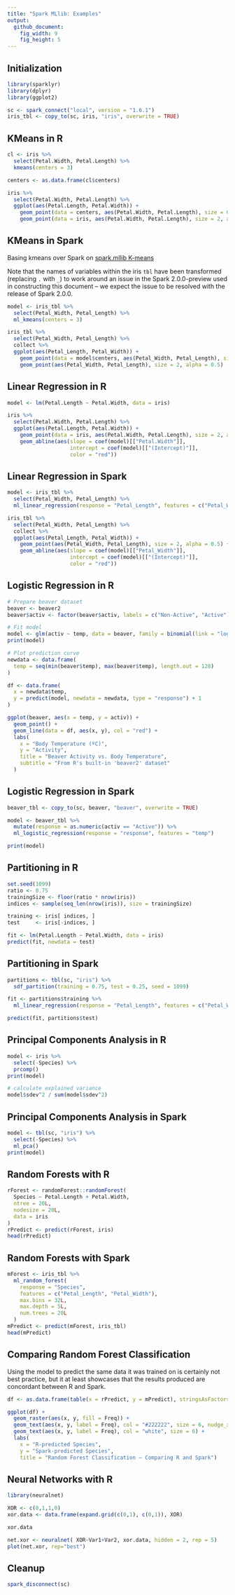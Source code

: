 ```yaml
---
title: "Spark MLlib: Examples"
output:
  github_document:
    fig_width: 9
    fig_height: 5
---
```


## Initialization

```r
library(sparklyr)
library(dplyr)
library(ggplot2)

sc <- spark_connect("local", version = "1.6.1")
iris_tbl <- copy_to(sc, iris, "iris", overwrite = TRUE)
```

## KMeans in R

```r
cl <- iris %>%
  select(Petal.Width, Petal.Length) %>%
  kmeans(centers = 3)

centers <- as.data.frame(cl$centers)

iris %>%
  select(Petal.Width, Petal.Length) %>%
  ggplot(aes(Petal.Length, Petal.Width)) +
    geom_point(data = centers, aes(Petal.Width, Petal.Length), size = 60, alpha = 0.1) +
    geom_point(data = iris, aes(Petal.Width, Petal.Length), size = 2, alpha = 0.5)
```

## KMeans in Spark

Basing kmeans over Spark on [spark.mllib K-means](http://spark.apache.org/docs/latest/mllib-clustering.html#k-means)

Note that the names of variables within the iris `tbl` have been transformed
(replacing `.` with `_`) to work around an issue in the Spark 2.0.0-preview
used in constructing this document -- we expect the issue to be resolved with
the release of Spark 2.0.0.

```r
model <- iris_tbl %>%
  select(Petal_Width, Petal_Length) %>%
  ml_kmeans(centers = 3)

iris_tbl %>%
  select(Petal_Width, Petal_Length) %>%
  collect %>%
  ggplot(aes(Petal_Length, Petal_Width)) +
    geom_point(data = model$centers, aes(Petal_Width, Petal_Length), size = 60, alpha = 0.1) +
    geom_point(aes(Petal_Width, Petal_Length), size = 2, alpha = 0.5)

```

## Linear Regression in R

```r
model <- lm(Petal.Length ~ Petal.Width, data = iris)

iris %>%
  select(Petal.Width, Petal.Length) %>%
  ggplot(aes(Petal.Length, Petal.Width)) +
    geom_point(data = iris, aes(Petal.Width, Petal.Length), size = 2, alpha = 0.5) +
    geom_abline(aes(slope = coef(model)[["Petal.Width"]],
                    intercept = coef(model)[["(Intercept)"]],
                    color = "red"))
```

## Linear Regression in Spark

```r
model <- iris_tbl %>%
  select(Petal_Width, Petal_Length) %>%
  ml_linear_regression(response = "Petal_Length", features = c("Petal_Width"))

iris_tbl %>%
  select(Petal_Width, Petal_Length) %>%
  collect %>%
  ggplot(aes(Petal_Length, Petal_Width)) +
    geom_point(aes(Petal_Width, Petal_Length), size = 2, alpha = 0.5) +
    geom_abline(aes(slope = coef(model)[["Petal_Width"]],
                    intercept = coef(model)[["(Intercept)"]],
                    color = "red"))
```

## Logistic Regression in R

```r
# Prepare beaver dataset
beaver <- beaver2
beaver$activ <- factor(beaver$activ, labels = c("Non-Active", "Active"))

# Fit model
model <- glm(activ ~ temp, data = beaver, family = binomial(link = "logit"))
print(model)

# Plot prediction curve
newdata <- data.frame(
  temp = seq(min(beaver$temp), max(beaver$temp), length.out = 128)
)

df <- data.frame(
  x = newdata$temp,
  y = predict(model, newdata = newdata, type = "response") + 1
)

ggplot(beaver, aes(x = temp, y = activ)) +
  geom_point() +
  geom_line(data = df, aes(x, y), col = "red") +
  labs(
    x = "Body Temperature (ºC)",
    y = "Activity",
    title = "Beaver Activity vs. Body Temperature",
    subtitle = "From R's built-in 'beaver2' dataset"
  )

```

## Logistic Regression in Spark

```r
beaver_tbl <- copy_to(sc, beaver, "beaver", overwrite = TRUE)

model <- beaver_tbl %>%
  mutate(response = as.numeric(activ == "Active")) %>%
  ml_logistic_regression(response = "response", features = "temp")

print(model)
```


## Partitioning in R

```r
set.seed(1099)
ratio <- 0.75
trainingSize <- floor(ratio * nrow(iris))
indices <- sample(seq_len(nrow(iris)), size = trainingSize)

training <- iris[ indices, ]
test     <- iris[-indices, ]

fit <- lm(Petal.Length ~ Petal.Width, data = iris)
predict(fit, newdata = test)
```

## Partitioning in Spark

```r
partitions <- tbl(sc, "iris") %>%
  sdf_partition(training = 0.75, test = 0.25, seed = 1099)

fit <- partitions$training %>%
  ml_linear_regression(response = "Petal_Length", features = c("Petal_Width"))

predict(fit, partitions$test)
```


## Principal Components Analysis in R

```r
model <- iris %>%
  select(-Species) %>%
  prcomp()
print(model)

# calculate explained variance
model$sdev^2 / sum(model$sdev^2)
```

## Principal Components Analysis in Spark

```r
model <- tbl(sc, "iris") %>%
  select(-Species) %>%
  ml_pca()
print(model)
```

## Random Forests with R

```r
rForest <- randomForest::randomForest(
  Species ~ Petal.Length + Petal.Width,
  ntree = 20L,
  nodesize = 20L,
  data = iris
)
rPredict <- predict(rForest, iris)
head(rPredict)
```

## Random Forests with Spark

```r
mForest <- iris_tbl %>%
  ml_random_forest(
    response = "Species",
    features = c("Petal_Length", "Petal_Width"),
    max.bins = 32L,
    max.depth = 5L,
    num.trees = 20L
  )
mPredict <- predict(mForest, iris_tbl)
head(mPredict)
```

## Comparing Random Forest Classification

Using the model to predict the same data it was trained on is
certainly not best practice, but it at least showcases that
the results produced are concordant between R and Spark.

```r
df <- as.data.frame(table(x = rPredict, y = mPredict), stringsAsFactors = FALSE)

ggplot(df) +
  geom_raster(aes(x, y, fill = Freq)) +
  geom_text(aes(x, y, label = Freq), col = "#222222", size = 6, nudge_x = 0.005, nudge_y = -0.005) +
  geom_text(aes(x, y, label = Freq), col = "white", size = 6) +
  labs(
    x = "R-predicted Species",
    y = "Spark-predicted Species",
    title = "Random Forest Classification — Comparing R and Spark")
```

## Neural Networks with R

```r
library(neuralnet)

XOR <- c(0,1,1,0)
xor.data <- data.frame(expand.grid(c(0,1), c(0,1)), XOR)

xor.data

net.xor <- neuralnet( XOR~Var1+Var2, xor.data, hidden = 2, rep = 5)
plot(net.xor, rep="best")
```

## Cleanup

```r
spark_disconnect(sc)
```
